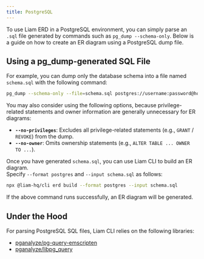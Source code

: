 ```yaml
---
title: PostgreSQL
---
```



To use Liam ERD in a PostgreSQL environment, you can simply parse an `.sql` file generated by commands such as `pg_dump --schema-only`. Below is a guide on how to create an ER diagram using a PostgreSQL dump file.

## Using a pg_dump-generated SQL File

For example, you can dump only the database schema into a file named `schema.sql` with the following command:

```bash
pg_dump --schema-only --file=schema.sql postgres://username:password@hostname:5432/dbname
```

You may also consider using the following options, because privilege-related statements and owner information are generally unnecessary for ER diagrams:

- **`--no-privileges`**: Excludes all privilege-related statements (e.g., `GRANT` / `REVOKE`) from the dump.  
- **`--no-owner`**: Omits ownership statements (e.g., `ALTER TABLE ... OWNER TO ...`).

Once you have generated `schema.sql`, you can use Liam CLI to build an ER diagram.  
Specify `--format postgres` and `--input schema.sql` as follows:

```bash
npx @liam-hq/cli erd build --format postgres --input schema.sql
```

If the above command runs successfully, an ER diagram will be generated.

## Under the Hood

For parsing PostgreSQL SQL files, Liam CLI relies on the following libraries:

- [pganalyze/pg-query-emscripten](https://github.com/pganalyze/pg-query-emscripten)
- [pganalyze/libpg_query](https://github.com/pganalyze/libpg_query)
